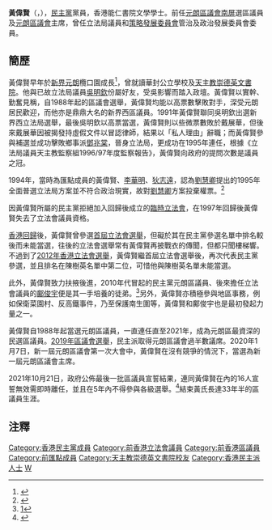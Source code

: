 {{Infobox_officeholder
| name = 黃偉賢<br>Zachary Wong Wai-yin
| image = 
| office = [[元朗區議會|元朗區議會]]議員
| term_start = 1994年10月1日
| term_end = 2021年10月20日
| predecessor = ''新選區''
| successor = 懸空
| constituency = [[南屏_(選區)|南屏]]
| term_start1 = 1988年4月1日
| term_end1 = 1994年9月30日
| constituency1 = 元朗市西
| predecessor1 = ''新選區''
| successor1 = ''選區重組''
| office2 = [[元朗區議會|元朗區議會]]主席
| term_start2 = 2020年1月7日
| term_end2 = 2021年10月20日
| 1blankname2 = [[民政事務專員|民政事務專員]]
| 1namedata2 = [[袁嘉諾|袁嘉諾]]<br/>[[胡天佑|胡天佑]]
| vicechairman3 = [[麥業成|麥業成]]<br/>[[鄧賀年|鄧賀年]]
| predecessor3 = [[沈豪傑|沈豪傑]]
| successor3 = [[沈豪傑|沈豪傑]]
| office4 = [[香港立法局|香港立法局]]議員
| term_start4 = 1991年12月10日
| term_end4 = 1995年7月31日
| constituency4 = [[新界西選區|新界西]]
| term_start5 = 1995年10月11日
| term_end5 = 1997年6月30日
| constituency5 = [[新界西選區|新界西北]]
| date of birth = {{birth date and age|1957|12|22}}
| place of birth = {{HKG-1955}}
| date of death = 
| place of death = 
| party = {{MPT}}（1985年－1994年）<br>{{DPHK}}（1994年－）
| relatives =
| educate =
* 華封公立學校
* [[天主教崇德英文書院|天主教崇德英文書院]]
* 香港能仁書院（私立能仁學院）文學學士
}}
'''黃偉賢'''（{{lang-en|Zachary Wong Wai-yin}}，{{bd|1957年|12月22日}}），[[民主黨_(香港)|民主黨]]黨員，香港能仁書院文學學士。前任[[元朗區議會|元朗區議會]][[南屏_(選區)|南屏]]選區議員及[[元朗區議會|元朗區議會]]主席，曾任立法局議員和[[策略發展委員會|策略發展委員會]]管治及政治發展委員會委員。

==簡歷==
黃偉賢早年於[[新界|新界]][[元朗|元朗]]欖口園成長<ref>{{cite web |url=http://had1617.huluhk.org/yuen-detail.php?id=59&lang=tc |title=壯懷青蔥在心田 |last= |first= |date=2017 |website= |publisher=文化葫蘆董事局 |access-date= 2019-08-13 |quote= |archive-date=2020-12-10 |archive-url=https://web.archive.org/web/20201210062347/http://had1617.huluhk.org/yuen-detail.php?id=59&lang=tc |dead-url=no }}</ref>，曾就讀華封公立學校及[[天主教崇德英文書院|天主教崇德英文書院]]。他與已故立法局議員[[吳明欽|吳明欽]]份屬好友，受吳影響而踏入政壇。黃偉賢以實幹、勤奮見稱，自1988年起的區議會選舉，黃偉賢均能以高票數擊敗對手，深受元朗居民歡迎，而他亦是鼎鼎大名的新界西區議員。1991年黃偉賢聯同吳明欽出選新界西立法局選舉，最後吳明欽以高票當選，黃偉賢則以些微票數敗於戴展華，但後來戴展華因被揭發持虛假文件以冒認律師，結果以「私人理由」辭職；而黃偉賢參與補選並成功擊敗鄉事派[[鄧兆棠|鄧兆棠]]，晉身立法局，更成功在1995年連任，根據《立法局議員天主教監察組1996/97年度監察報告》，黃偉賢向政府的提問次數是議員之冠。

1994年，當時為匯點成員的黃偉賢、[[李華明|李華明]]、[[狄志遠|狄志遠]]，認為[[劉慧卿|劉慧卿]]提出的1995年全面普選立法局方案並不符合政治現實，故對[[劉慧卿#.E4.B9.9D.E4.BA.94.E7.9B.B4.E9.81.B8|劉慧卿]]方案投棄權票。<ref>{{Cite web |url=http://www.legco.gov.hk/yr93-94/chinese/lc_sitg/hansard/h940629.pdf |title=立法局1994年6月29日會議紀錄 |accessdate=2008年9月6日 |archive-date=2012年12月24日 |archive-url=https://web.archive.org/web/20121224141343/http://www.legco.gov.hk/yr93-94/chinese/lc_sitg/hansard/h940629.pdf |dead-url=no }}</ref>

因黃偉賢所屬的民主黨拒絕加入回歸後成立的[[臨時立法會|臨時立法會]]，在1997年回歸後黃偉賢失去了立法會議員資格。

[[香港回歸|香港回歸]]後，黃偉賢曾參選[[1998年香港立法會選舉|首屆立法會選舉]]，但礙於其在民主黨參選名單中排名較後而未能當選，往後的立法會選舉常有黃偉賢再披戰衣的傳聞，但都只聞樓梯響。不過到了[[2012年香港立法會選舉|2012年香港立法會選舉]]，黃偉賢繼首屆立法會選舉後，再次代表民主黨參選，並且排名在陳樹英名單中第二位，可惜他與陳樹英名單未能當選。

此外，黃偉賢致力扶掖後進，2010年代冒起的民主黨元朗區議員、後來擔任立法會議員的[[鄺俊宇|鄺俊宇]]便是其一手培養的徒弟。<ref>[http://news.sina.com.hk/cgi-bin/nw/show.cgi/169/3/1/374606/1.html]{{Dead link|date=2019年12月 |bot=InternetArchiveBot |fix-attempted=yes }}</ref>另外，黃偉賢亦積極參與地區事務，例如保衛菜園村、反高鐵事件，乃至保護南生圍等，黃偉賢和鄺俊宇也是最初發起力量之一。

黃偉賢自1988年起當選元朗區議員，一直連任直至2021年，成為元朗區最資深的民選區議員。[[2019年區議會選舉|2019年區議會選舉]]，民主派取得元朗區議會過半數議席。2020年1月7日，新一屆元朗區議會第一次大會中，黃偉賢在沒有競爭的情況下，當選為新一屆元朗區議會主席。

2021年10月21日，政府公佈最後一批區議員宣誓結果，連同黃偉賢在內的16人宣誓無效需即時離任，並且在5年內不得參與各級選舉。<ref>{{cite web |title=區議員宣誓（二）（附圖／短片）|url=https://www.info.gov.hk/gia/general/202110/08/P2021100800442.htm |publisher=香港特別行政區新聞公報 |accessdate=2021-10-22 |date=2021-10-08 |archive-date=2021-10-11 |archive-url=https://web.archive.org/web/20211011070125/https://www.info.gov.hk/gia/general/202110/08/P2021100800964.htm |dead-url=no }}</ref>結束黃氏長達33年半的區議員生涯。

==注釋==
<div class="references-small">
<references />
</div>


{{start box}}
{{s-par}}
{{s-new|rows=3}}
{{s-title|[[元朗區議會|元朗區議會]]<br>{{small|元朗市西選區區議員}}|1988年—1991年}}
{{s-after|選區分拆成朗屏選區}}
{{s-title|[[元朗區議會|元朗區議會]]<br>{{small|朗屏選區區議員}}|1991年—1994年9月30日}}
{{s-after|選區分拆成[[南屏_(選區)|南屏]]和[[北朗|北朗]]選區}}
{{s-title|[[元朗區議會|元朗區議會]]<br>{{small|[[南屏_(選區)|南屏]]選區區議員}}|1994年10月1日—2021年10月20日}}
{{s-vac}}
{{s-before|[[沈豪傑|沈豪傑]]}}
{{s-title|[[元朗區議會|元朗區議會]]主席|2020年1月7日—2021年10月20日}}
{{s-after|[[沈豪傑|沈豪傑]]}}
{{end}}

{{元朗區議會議員 (2020-2023)}}
{{香港立法局議員 (1991-1995)}}
{{香港立法局議員 (1995-1997)}}

{{DEFAULTSORT:Wong黃偉賢}}
[[Category:香港民主黨成員|Category:香港民主黨成員]]
[[Category:前香港立法會議員|Category:前香港立法會議員]]
[[Category:前香港區議員|Category:前香港區議員]]
[[Category:前匯點成員|Category:前匯點成員]]
[[Category:天主教崇德英文書院校友|Category:天主教崇德英文書院校友]]
[[Category:香港民主派人士|Category:香港民主派人士]]
[[Category:黃姓|W]]